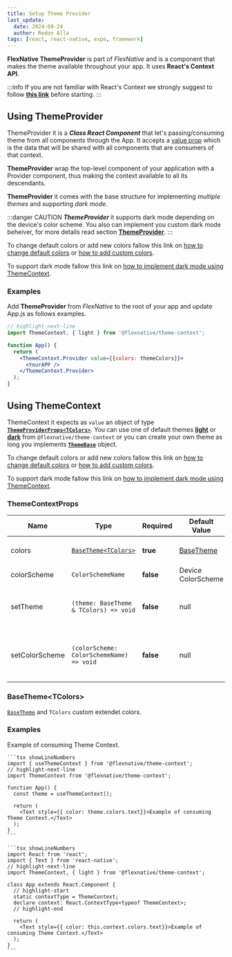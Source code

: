 ```yaml
---
title: Setup Theme Provider
last_update:
  date: 2024-09-24
  author: Redon Alla
tags: [react, react-native, expo, framework]
---
```



**FlexNative ThemeProvider** is part of *FlexNative* and is a component that makes the theme available throughout your app.
It uses **React's Context API**.

:::info
If you are not familiar with React's Context we strongly suggest to follow **[this link](https://reactjs.org/docs/context.html)** before starting.
:::

<Installation title="FlexNative ThemeProvider" name='@flexnative/theme-context' />

## Using ThemeProvider

ThemeProvider it is a ***Class React Component*** that let's passing/consuming theme from all components through the App.
It accepts a [value prop](../theme/default-theme.mdx#basethemetcolors) which is the data that will be shared with all components that are consumers of that context.

**ThemeProvider** wrap the top-level component of your application with a Provider component, thus making the context available to all its descendants.

**ThemeProvider** it comes with the base structure for implementing *multiple themes* and supporting *dark mode*.

:::danger CAUTION
***ThemeProvider*** it supports dark mode depending on the device's color scheme.
You also can implement you custom dark mode beheiver, for more details read section
**[ThemeProvider](../theme/examples.mdx)**.
:::

To change default colors or add new colors fallow this link on [how to change default colors](../theme/customizing-theme.mdx)
or [how to add custom colors](../theme//extend-theme.mdx).

To support dark mode fallow this link on [how to implement dark mode using ThemeContext](../theme/examples.mdx).

### Examples

Add **ThemeProvider** from *FlexNative* to the root of your app and update App.js as follows examples.

```jsx showLineNumbers
// highlight-next-line
import ThemeContext, { light } from '@flexnative/theme-context';

function App() {
  return (
    <ThemeContext.Provider value={{colors: themeColors}}>
      <YourAPP />
    </ThemeContext.Provider>
  );
}
```

## Using ThemeContext

ThemeContext it expects as `value` an object of type **[`ThemeProviderProps<TColors>`](#themecontextprops)**.
You can use one of default themes **[light](/docs/theme/default-heme#light-palette)** or **[dark](/docs/theme/default-heme#dark-palette)**
from `@flexnative/theme-context` or you can create your own theme as long you implements **[`ThemeBase`](#basetheme)** object.

To change default colors or add new colors fallow this link on [how to change default colors](/docs/theme/@flexnative/theme-customizing-theme)
or [how to add custom colors](/docs/theme/@flexnative/theme-customizing-theme).

To support dark mode fallow this link on [how to implement dark mode using ThemeContext](/docs/theme/@flexnative/theme-dark-mod-theme).


### ThemeContextProps

|  Name   | Type | Required | Default Value | Description |
| -- | -- | -- | -- | -- |
| colors | [`BaseTheme<TColors>`](#basethemetcolors) | **true** | [BaseTheme](#basetheme) | Where **TColors** object with custom colors |
| colorScheme  | `ColorSchemeName` | **false** | Device ColorScheme | **ColorSchemeName** from `react-native` |
| setTheme  | `(theme: BaseTheme & TColors) => void` | **false** | null | **void function** for change all theme colors. It expect as parameter object of `BaseTheme<TColors>` |
| setColorScheme  | `(colorScheme: ColorSchemeName) => void` | **false** | null | **void function** for change schema (light/dark). It expect as parameter type of `ColorSchemeName` |

### BaseTheme&lt;TColors&gt;

[`BaseTheme`](#basetheme) and `TColors` custom extendet colors.

### Examples

Example of consuming Theme Context.

<Tabs>
  <TabItem value="function-component" label="Function Component" default>

    ```tsx showLineNumbers
    import { useThemeContext } from '@flexnative/theme-context';
    // highlight-next-line
    import ThemeContext from '@flexnative/theme-context';

    function App() {
      const theme = useThemeContext();

      return (
        <Text style={{ color: theme.colors.text}}>Example of consuming Theme Context.</Text>
      );
    }
    ```
  </TabItem>
  <TabItem value="class-component" label="Class Component">

    ```tsx showLineNumbers
    import React from 'react';
    import { Text } from 'react-native';
    // highlight-next-line
    import ThemeContext, { light } from '@flexnative/theme-context';

    class App extends React.Component {
      // highlight-start
      static contextType = ThemeContext;
      declare context: React.ContextType<typeof ThemeContext>;
      // highlight-end

      return (
        <Text style={{ color: this.context.colors.text}}>Example of consuming Theme Context.</Text>
      );
    }
    ```
  </TabItem>
</Tabs>